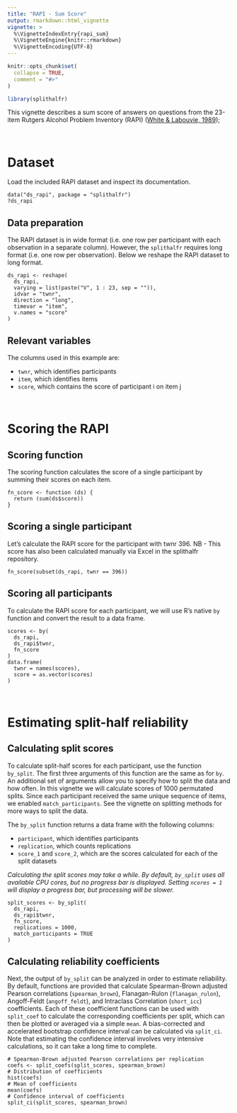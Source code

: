 ```yaml
---
title: "RAPI - Sum Score"
output: rmarkdown::html_vignette
vignette: >
  %\VignetteIndexEntry{rapi_sum}
  %\VignetteEngine{knitr::rmarkdown}
  %\VignetteEncoding{UTF-8}
---
```


```r
knitr::opts_chunk$set(
  collapse = TRUE,
  comment = "#>"
)
```

```r
library(splithalfr)
```
This vignette describes a sum score of answers on questions from the 23-item Rutgers Alcohol Problem Inventory (RAPI)
([White & Labouvie, 1989](https://doi.org/10.15288/jsa.1989.50.30));

<br />

# Dataset
Load the included RAPI dataset and inspect its documentation.
```
data("ds_rapi", package = "splithalfr")
?ds_rapi
```

## Data preparation
The RAPI dataset is in wide format (i.e. one row per participant with each observation in a separate column). However, the `splithalfr` requires long format (i.e. one row per observation). Below we reshape the RAPI dataset to long format. 
```
ds_rapi <- reshape(
  ds_rapi,
  varying = list(paste("V", 1 : 23, sep = "")),
  idvar = "twnr",
  direction = "long",
  timevar = "item",
  v.names = "score"
)
```

## Relevant variables
The columns used in this example are:

* `twnr`, which identifies participants
* `item`, which identifies items
* `score`, which contains the score of participant i on item j

<br />

# Scoring the RAPI

## Scoring function
The scoring function calculates the score of a single participant by summing their scores on each item.
```
fn_score <- function (ds) {
  return (sum(ds$score))
}
```

## Scoring a single participant
Let's calculate the RAPI score for the participant with twnr 396. NB - This score has also been calculated manually via Excel in the splithalfr repository.
```
fn_score(subset(ds_rapi, twnr == 396))
```

## Scoring all participants
To calculate the RAPI score for each participant, we will use R's native `by` function and convert the result to a data frame.
```
scores <- by(
  ds_rapi,
  ds_rapi$twnr,
  fn_score
)
data.frame(
  twnr = names(scores),
  score = as.vector(scores)
)
```

<br />

# Estimating split-half reliability

## Calculating split scores
To calculate split-half scores for each participant, use the function `by_split`. The first three arguments of this function are the same as for `by`. An additional set of arguments allow you to specify how to split the data and how often. In this vignette we will calculate scores of 1000 permutated splits. Since each participant received the same unique sequence of items, we enabled `match_participants`. See the vignette on splitting methods for more ways to split the data.

The `by_split` function returns a data frame with the following columns:

* `participant`, which identifies participants
* `replication`, which counts replications
* `score_1` and `score_2`, which are the scores calculated for each of the split datasets

*Calculating the split scores may take a while. By default, `by_split` uses all available CPU cores, but no progress bar is displayed. Setting `ncores = 1` will display a progress bar, but processing will be slower.*

```
split_scores <- by_split(
  ds_rapi,
  ds_rapi$twnr,
  fn_score,
  replications = 1000,
  match_participants = TRUE
)
```

## Calculating reliability coefficients
Next, the output of `by_split` can be analyzed in order to estimate reliability. By default, functions are provided that calculate Spearman-Brown adjusted Pearson correlations (`spearman_brown`), Flanagan-Rulon (`flanagan_rulon`), Angoff-Feldt (`angoff_feldt`), and Intraclass Correlation (`short_icc`) coefficients. Each of these coefficient functions can be used with `split_coef` to calculate the corresponding coefficients per split, which can then be plotted or averaged via a simple `mean`. A bias-corrected and accelerated bootstrap confidence interval can be calculated via `split_ci`. Note that estimating the confidence interval involves very intensive calculations, so it can take a long time to complete.

```
# Spearman-Brown adjusted Pearson correlations per replication
coefs <- split_coefs(split_scores, spearman_brown)
# Distribution of coefficients
hist(coefs)
# Mean of coefficients
mean(coefs)
# Confidence interval of coefficients
split_ci(split_scores, spearman_brown)
```
